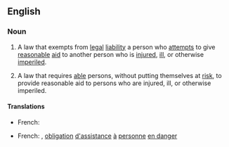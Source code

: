 ==English==
{{wikipedia}}

===Noun===
{{en-noun|sg=[[Good Samaritan]] [[law]]}}

# {{legal}} A law that exempts from [[legal]] [[liability]] a person who [[attempt]]s to give [[reasonable]] [[aid]] to another person who is [[injure]]d, [[ill]], or otherwise [[imperil]]ed.
# {{legal}} A law that requires [[able]] persons, without putting themselves at [[risk]], to provide reasonable aid to persons who are injured, ill, or otherwise imperiled.

====Translations====
{{trans-top|law that exempts from legal liability}}
* French: {{t|fr|loi du bon Samaritain|f}}
{{trans-mid}}
{{trans-bottom}}

{{trans-top|law that requires to provide aid to persons}}
* French: {{t|fr|loi du bon Samaritain|f}}, {{qualifier|France}} [[obligation]] [[d']][[assistance]] [[à]] [[personne]] [[en danger]]
{{trans-mid}}
{{trans-bottom}}